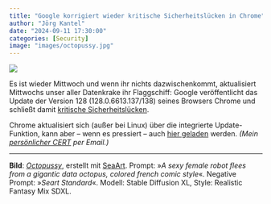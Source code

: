 ```yaml
---
title: "Google korrigiert wieder kritische Sicherheitslücken in Chrome"
author: "Jörg Kantel"
date: "2024-09-11 17:30:00"
categories: [Security]
image: "images/octopussy.jpg"
---
```


[![](images/octopussy-b.jpg)](https://www.flickr.com/photos/schockwellenreiter/53559591139/)

Es ist wieder Mittwoch und wenn ihr nichts dazwischenkommt, aktualisiert Mittwochs unser aller Datenkrake ihr Flaggschiff: Google veröffentlicht das Update der Version 128 (128.0.6613.137/138) seines Browsers Chrome und schließt damit [kritische Sicherheitslücken](https://chromereleases.googleblog.com/2024/09/stable-channel-update-for-desktop_10.html).

Chrome aktualisiert sich (außer bei Linux) über die integrierte Update-Funktion, kann aber -- wenn es pressiert -- auch [hier geladen](https://www.google.com/intl/de/chrome/browser/) werden. *(Mein [persönlicher CERT](http://www.gwdg.de/~mreiman1/) per Email.)*

---

**Bild**: *[Octopussy](https://www.flickr.com/photos/schockwellenreiter/53559591139/)*, erstellt mit [SeaArt](http://cognitiones.kantel-chaos-team.de/technikgeschichte/rechnerundnetze/seaart.html). Prompt: »*A sexy female robot flees from a gigantic data octopus, colored french comic style*«. Negative Prompt: »*Seart Standard*«. Modell: Stable Diffusion XL, Style: Realistic Fantasy Mix SDXL.